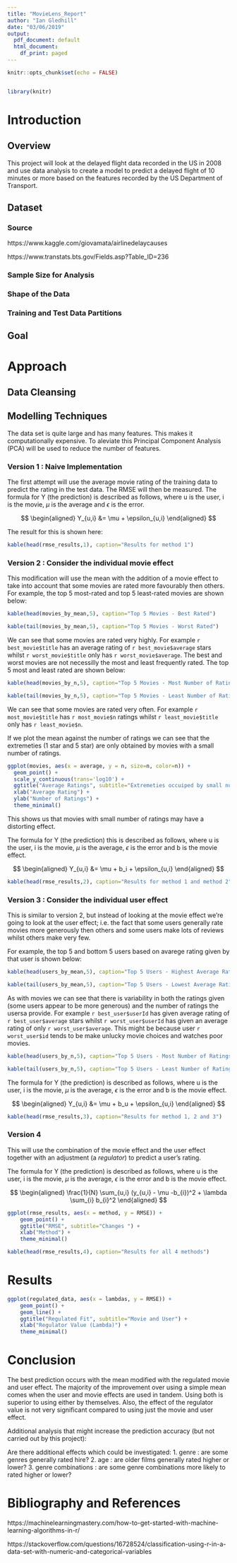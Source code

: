 ```yaml
---
title: "MovieLens_Report"
author: "Ian Gledhill"
date: "03/06/2019"
output:
  pdf_document: default
  html_document:
    df_print: paged
---
```


```r
knitr::opts_chunk$set(echo = FALSE)
```

```r
```

```r
library(knitr)
```

\newpage
# Introduction

## Overview

This project will look at the delayed flight data recorded in the US in 2008 and use data analysis to create a model to predict a delayed flight of 10 minutes or more based on the features recorded by the US Department of Transport.


## Dataset

### Source
https://www.kaggle.com/giovamata/airlinedelaycauses

https://www.transtats.bts.gov/Fields.asp?Table_ID=236

### Sample Size for Analysis

### Shape of the Data


### Training and Test Data Partitions


## Goal


\newpage
# Approach

## Data Cleansing

## Modelling Techniques

The data set is quite large and has many features. This makes it computationally expensive. To aleviate this Principal Component Analysis (PCA) will be used to reduce the number of features.  

### Version 1 : Naive Implementation
The first attempt will use the average movie rating of the training data to predict the rating in the test data. The RMSE will then be measured. The formula for Y (the prediction) is described as follows, where u is the user, i is the movie, ${\mu}$ is the average and ${\epsilon}$ is the error.

$$
\begin{aligned}
 Y_{u,i} &= \mu + \epsilon_{u,i}
\end{aligned}
$$

The result for this is shown here:

```r
kable(head(rmse_results,1), caption="Results for method 1")
```

### Version 2 : Consider the individual movie effect 
This modification will use the mean with the addition of a movie effect to take into account that some movies are rated more favourably then others. For example, the top 5 most-rated and top 5 least-rated movies are shown below:

```r
kable(head(movies_by_mean,5), caption="Top 5 Movies - Best Rated")
```


```r
kable(tail(movies_by_mean,5), caption="Top 5 Movies - Worst Rated")
```

We can see that some movies are rated very highly. For example `r best_movie$title` has an average rating of `r best_movie$average` stars whilst `r worst_movie$title` only has `r worst_movie$average`. The best and worst movies are not necessilly the most and least frequently rated. The top 5 most and least rated are shown below:


```r
kable(head(movies_by_n,5), caption="Top 5 Movies - Most Number of Ratings")
```


```r
kable(tail(movies_by_n,5), caption="Top 5 Movies - Least Number of Ratings")
```

We can see that some movies are rated very often. For example `r most_movie$title` has `r most_movie$n` ratings whilst `r least_movie$title` only has `r least_movie$n`. 

If we plot the mean against the number of ratings we can see that the extremeties (1 star and 5 star) are only obtained by movies with a small number of ratings.

```r
ggplot(movies, aes(x = average, y = n, size=n, color=n)) +
  geom_point() +
  scale_y_continuous(trans='log10') +
  ggtitle("Average Ratings", subtitle="Extremeties occuiped by small number of ratings") +
  xlab("Average Rating") +
  ylab("Number of Ratings") +
  theme_minimal()
```

This shows us that movies with small number of ratings may have a distorting effect.

The formula for Y (the prediction) this is described as follows, where u is the user, i is the movie, ${\mu}$ is the average, ${\epsilon}$ is the error and b is the movie effect.

$$
\begin{aligned}
 Y_{u,i} &= \mu + b_i + \epsilon_{u,i}
\end{aligned}
$$


```r
kable(head(rmse_results,2), caption="Results for method 1 and method 2")
```

### Version 3 : Consider the individual user effect 
This is similar to version 2, but instead of looking at the movie effect we're going to look at the user effect; i.e. the fact that some users generally rate movies more generously then others and some users make lots of reviews whilst others make very few.

For example, the top 5 and bottom 5 users based on avarege rating given by that user is shown below:

```r
kable(head(users_by_mean,5), caption="Top 5 Users - Highest Average Ratings")
```


```r
kable(tail(users_by_mean,5), caption="Top 5 Users - Lowest Average Ratings")
```

As with movies we can see that there is variability in both the ratings given (some users appear to be more generous) and the number of ratings the usersa provide. For example `r best_user$userId` has given average rating of `r best_user$average` stars whilst `r worst_user$userId` has given an average rating of only `r worst_user$average`. This might be because user `r worst_user$id` tends to be make unlucky movie choices and watches poor movies. 


```r
kable(head(users_by_n,5), caption="Top 5 Users - Most Number of Ratings Provided")
```


```r
kable(tail(users_by_n,5), caption="Top 5 Users - Least Number of Ratings Provided")
```


The formula for Y (the prediction) is described as follows, where u is the user, i is the movie, ${\mu}$ is the average, ${\epsilon}$ is the error and b is the movie effect.


$$
\begin{aligned}
 Y_{u,i} &= \mu + b_u + \epsilon_{u,i}
\end{aligned}
$$


```r
kable(head(rmse_results,3), caption="Results for method 1, 2 and 3")
```

### Version 4
This will use the combination of the movie effect and the user effect together with an adjustment (a _regulator_) to predict a user's rating.

The formula for Y (the prediction) is described as follows, where u is the user, i is the movie, ${\mu}$ is the average, ${\epsilon}$ is the error and b is the movie effect.

$$
\begin{aligned}
\frac{1}{N} \sum_{u,i} (y_{u,i} - \mu -b_{i})^2 + \lambda \sum_{i} b_{i}^2
\end{aligned}
$$

```r
ggplot(rmse_results, aes(x = method, y = RMSE)) +
    geom_point() +
    ggtitle("RMSE", subtitle="Changes ") +
    xlab("Method") +
    theme_minimal()
```


```r
kable(head(rmse_results,4), caption="Results for all 4 methods")
```

\newpage
# Results
```r
ggplot(regulated_data, aes(x = lambdas, y = RMSE)) +
    geom_point() +
    geom_line() +
    ggtitle("Regulated Fit", subtitle="Movie and User") +
    xlab("Regulator Value (Lambda)") +
    theme_minimal()
```


\newpage
# Conclusion

The best prediction occurs with the mean modified with the regulated movie and user effect. The majority of the improvement over using a simple mean comes when the user and movie effects are used in tandem. Using both is superior to using either by themselves. Also, the effect of the regulator value is not very significant compared to using just the movie and user effect.

Additional analysis that might increase the prediction accuracy (but not carried out by this project):

Are there additional effects which could be investigated:
1. genre : are some genres generally rated hire?
2. age : are older films generally rated higher or lower?
3. genre combinations : are some genre combinations more likely to rated higher or lower?



\newpage
# Bibliography and References


https://machinelearningmastery.com/how-to-get-started-with-machine-learning-algorithms-in-r/

https://stackoverflow.com/questions/16728524/classification-using-r-in-a-data-set-with-numeric-and-categorical-variables

